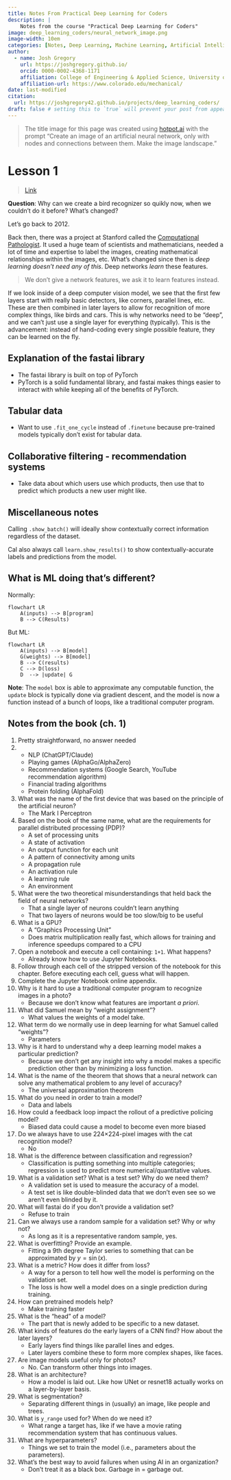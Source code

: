 ```yaml
---
title: Notes From Practical Deep Learning for Coders
description: |
    Notes from the course "Practical Deep Learning for Coders"
image: deep_learning_coders/neural_network_image.png
image-width: 10em
categories: [Notes, Deep Learning, Machine Learning, Artificial Intelligence]
author:
  - name: Josh Gregory
    url: https://joshgregory.github.io/
    orcid: 0000-0002-4368-1171
    affiliation: College of Engineering & Applied Science, University of Colorado Boulder
    affiliation-url: https://www.colorado.edu/mechanical/ 
date: last-modified
citation: 
  url: https://joshgregory42.github.io/projects/deep_learning_coders/ 
draft: false # setting this to `true` will prevent your post from appearing on your listing page until you're ready!
---
```


> The title image for this page was created using [hotpot.ai](https://hotpot.ai) with the prompt "Create an image of an artificial neural network, only with nodes and connections between them. Make the image landscape."

# Lesson 1

> [Link](https://course.fast.ai/Lessons/lesson1.html)

**Question**: Why can we create a bird recognizer so quikly now, when we couldn't do it before? What's changed?

Let's go back to 2012.

Back then, there was a project at Stanford called the [Computational Pathologist](https://engineering.stanford.edu/magazine/article/stanford-team-trains-computers-evaluate-breast-cancers). It used a huge team of scientists and mathematicians, needed a lot of time and expertise to label the images, creating mathematical relationships within the images, etc. What's changed since then is *deep learning doesn't need any of this*. Deep networks *learn* these features.

> We don't give a network features, we ask it to learn features instead.

If we look inside of a deep computer vision model, we see that the first few layers start with really basic detectors, like corners, parallel lines, etc. These are then combined in later layers to allow for recognition of more complex things, like birds and cars. This is why networks need to be "deep", and we can't just use a single layer for everything (typically). This is the advancement: instead of hand-coding every single possible feature, they can be learned on the fly.

## Explanation of the fastai library

* The fastai library is built on top of PyTorch
* PyTorch is a solid fundamental library, and fastai makes things easier to interact with while keeping all of the benefits of PyTorch.

## Tabular data

* Want to use `.fit_one_cycle` instead of `.finetune` because pre-trained models typically don't exist for tabular data.

## Collaborative filtering - recommendation systems

* Take data about which users use which products, then use that to predict which products a new user might like.

## Miscellaneous notes

Calling `.show_batch()` will ideally show contextually correct information regardless of the dataset.

Cal also always call `learn.show_results()` to show contextually-accurate labels and predictions from the model.

## What is ML doing that's different?

Normally:

```mermaid
flowchart LR
    A(inputs) --> B[program]
    B --> C(Results)
```

<!-- ```{dot}
digraph {
    rankdir=LR;
    program [shape=box3d width=1 height=0.7];
    inputs -> program -> results;
}
``` -->
But ML:

```mermaid
flowchart LR
    A(inputs) --> B[model]
    G(weights) --> B[model]
    B --> C(results)
    C --> D(loss)
    D  --> |update| G 
```

<!-- ```{dot}
digraph {
    ordering=in;  // Set the input ordering
    rankdir=LR;   // Set the layout direction to Left-to-Right
    
    model [shape=box3d width=1 height=0.7];
    
    inputs -> model -> results;
    weights -> model;
    results -> performance;
    performance -> weights [constraint=false label=update];
}
``` -->

**Note**: The `model` box is able to approximate any computable function, the `update` block is typically done via gradient descent, and the model is now a function instead of a bunch of loops, like a traditional computer program.


## Notes from the book (ch. 1)

1. Pretty straightforward, no answer needed
2. - NLP (ChatGPT/Claude)
   - Playing games (AlphaGo/AlphaZero)
   - Recommendation systems (Google Search, YouTube recommendation algorithm)
   - Financial trading algorithms
   - Protein folding (AlphaFold)
3. What was the name of the first device that was based on the principle of the artificial neuron?
   - The Mark I Perceptron
4. Based on the book of the same name, what are the requirements for parallel distributed processing (PDP)?
   - A set of processing units
   - A state of activation
   - An output function for each unit
   - A pattern of connectivity among units
   - A propagation rule
   - An activation rule
   - A learning rule
   - An environment
5. What were the two theoretical misunderstandings that held back the field of neural networks?
   - That a single layer of neurons couldn't learn anything
   - That two layers of neurons would be too slow/big to be useful
6. What is a GPU?
   - A "Graphics Processing Unit"
   - Does matrix multiplication really fast, which allows for training and inference speedups compared to a CPU
7. Open a notebook and execute a cell containing: `1+1`. What happens?
   - Already know how to use Jupyter Notebooks.
8. Follow through each cell of the stripped version of the notebook for this chapter. Before executing each cell, guess what will happen.
9. Complete the Jupyter Notebook online appendix.
10. Why is it hard to use a traditional computer program to recognize images in a photo?
    - Because we don't know what features are important *a priori*.
11. What did Samuel mean by “weight assignment”?
    - What values the weights of a model take.
12. What term do we normally use in deep learning for what Samuel called “weights”?
    - Parameters
13. Why is it hard to understand why a deep learning model makes a particular prediction?
    - Because we don't get any insight into why a model makes a specific prediction other than by minimizing a loss function.
14. What is the name of the theorem that shows that a neural network can solve any mathematical problem to any level of accuracy?
    - The universal approximation theorem
15. What do you need in order to train a model?
    - Data and labels
16. How could a feedback loop impact the rollout of a predictive policing model?
    - Biased data could cause a model to become even more biased
17. Do we always have to use 224×224-pixel images with the cat recognition model?
    - No
18. What is the difference between classification and regression?
    - Classification is putting something into multiple categories; regression is used to predict more numerical/quantitative values.
19. What is a validation set? What is a test set? Why do we need them?
    - A validation set is used to measure the accuracy of a model.
    - A test set is like double-blinded data that we don't even see so we aren't even blinded by it.
20. What will fastai do if you don’t provide a validation set?
    - Refuse to train
21. Can we always use a random sample for a validation set? Why or why not?
    - As long as it is a representative random sample, yes.
22. What is overfitting? Provide an example.
    - Fitting a 9th degree Taylor series to something that can be approximated by $y = \sin(x)$.
23. What is a metric? How does it differ from loss?
    - A way for a person to tell how well the model is performing on the validation set.
    - The loss is how well a model does on a single prediction during training.
24. How can pretrained models help?
    - Make training faster
25. What is the “head” of a model?
    - The part that is newly added to be specific to a new dataset.
26. What kinds of features do the early layers of a CNN find? How about the later layers?
    - Early layers find things like parallel lines and edges.
    - Later layers combine these to form more complex shapes, like faces.
27. Are image models useful only for photos?
    - No. Can transform other things into images.
28. What is an architecture?
    - How a model is laid out. Like how UNet or resnet18 actually works on a layer-by-layer basis.
29. What is segmentation?
    - Separating different things in (usually) an image, like people and trees.
30. What is `y_range` used for? When do we need it?
    - What range a target has, like if we have a movie rating recommendation system that has continuous values.
31. What are hyperparameters?
    - Things we set to train the model (i.e., parameters about the parameters).
32. What’s the best way to avoid failures when using AI in an organization?
    - Don't treat it as a black box. Garbage in = garbage out.



